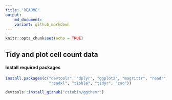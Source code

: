 ```yaml
---
title: "README"
output: 
    md_document:
    variant: github_markdown
---
```


```r
knitr::opts_chunk$set(echo = TRUE)
```

## Tidy and plot cell count data

#### Install required packages

```r
install.packages(c("devtools", "dplyr", "ggplot2", "magrittr", "readr", 
                   "readxl", "tibble", "tidyr", "zoo"))

devtools::install_github("cttobin/ggthemr")
```